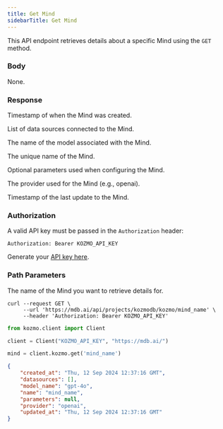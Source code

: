 ```yaml
---
title: Get Mind
sidebarTitle: Get Mind
---
```


This API endpoint retrieves details about a specific Mind using the `GET` method.

### Body

None.

### Response

<ResponseField name="created_at" type="string" required>  

Timestamp of when the Mind was created.

</ResponseField>

<ResponseField name="datasources" type="array" required>  

List of data sources connected to the Mind.

</ResponseField>

<ResponseField name="model_name" type="string">  

The name of the model associated with the Mind.

</ResponseField>

<ResponseField name="name" type="string" required>  

The unique name of the Mind.

</ResponseField>

<ResponseField name="parameters" type="object">  

Optional parameters used when configuring the Mind.

</ResponseField>

<ResponseField name="provider" type="string">  

The provider used for the Mind (e.g., openai).

</ResponseField>

<ResponseField name="updated_at" type="string">  

Timestamp of the last update to the Mind.

</ResponseField>

### Authorization

A valid API key must be passed in the `Authorization` header:

```
Authorization: Bearer KOZMO_API_KEY
```

Generate your [API key here](https://mdb.ai/apiKeys).

### Path Parameters

<ParamField body='mind_name' type='string' required>

The name of the Mind you want to retrieve details for.

</ParamField>

<RequestExample>

```shell Shell
curl --request GET \
     --url 'https://mdb.ai/api/projects/kozmodb/kozmo/mind_name' \
     --header 'Authorization: Bearer KOZMO_API_KEY'
```

```python Python
from kozmo.client import Client

client = Client("KOZMO_API_KEY", "https://mdb.ai/")

mind = client.kozmo.get('mind_name')
```

</RequestExample>

<ResponseExample>

```json Response
{
    "created_at": "Thu, 12 Sep 2024 12:37:16 GMT",
    "datasources": [],
    "model_name": "gpt-4o",
    "name": "mind_name",
    "parameters": null,
    "provider": "openai",
    "updated_at": "Thu, 12 Sep 2024 12:37:16 GMT"
}
```

</ResponseExample>
